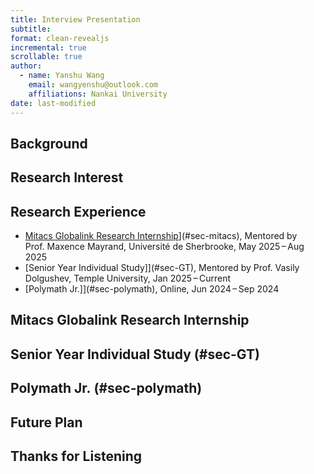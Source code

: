 ```yaml
---
title: Interview Presentation
subtitle: 
format: clean-revealjs
incremental: true   
scrollable: true
author:
  - name: Yanshu Wang
    email: wangyenshu@outlook.com
    affiliations: Nankai University
date: last-modified
---
```


## Background


## Research Interest


## Research Experience

- [[Mitacs Globalink Research Internship]]{.button}](#sec-mitacs), Mentored by Prof. Maxence Mayrand, Université de Sherbrooke, May 2025 – Aug 2025
- [[Senior Year Individual Study]]{.button}](#sec-GT), Mentored by Prof. Vasily Dolgushev, Temple University, Jan 2025 – Current
- [[Polymath Jr.]]{.button}](#sec-polymath), Online, Jun 2024 – Sep 2024

## Mitacs Globalink Research Internship {#sec-mitacs}


## Senior Year Individual Study (#sec-GT)


## Polymath Jr. (#sec-polymath)


## Future Plan


## Thanks for Listening {.center}
